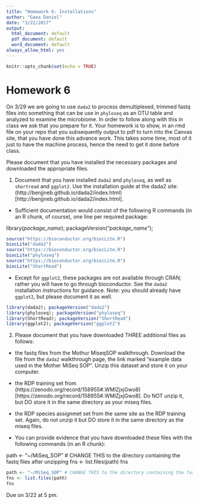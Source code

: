 ```yaml
---
title: "Homework 6: Installations"
author: "Gaea Daniel"
date: "3/22/2017"
output:
  html_document: default
  pdf_document: default
  word_document: default
always_allow_html: yes
---
```


```r
knitr::opts_chunk$set(echo = TRUE)
```

# Homework 6

On 3/29 we are going to use `dada2` to process demultiplexed, trimmed fastq files into something that can be use in `phyloseq` as an OTU table and analyzed to examine the microbiome. In order to follow along with this in class we ask that you prepare for it. Your homework is to show, in an rmd file on your repo that you subsequently output to pdf to turn into the Canvas site, that you have done this advance work. This takes some time, most of it just to have the machine process, hence the need to get it done before class.

Please document that you have installed the necessary packages and downloaded the appropriate files.

1. Document that you have installed `dada2` and `phyloseq`, as well as `shortread` and `ggplot2`. Use the installation guide at the dada2 site: (http://benjjneb.github.io/dada2/index.html)[http://benjjneb.github.io/dada2/index.html].

- Sufficient documentation would consist of the following R commands (in an R chunk, of course), one line per required package:

library(*package_name*); packageVersion("*package_name*");

```r
source("https://bioconductor.org/biocLite.R")
biocLite("dada2")
source("https://bioconductor.org/biocLite.R")
biocLite("phyloseq")
source("https://bioconductor.org/biocLite.R")
biocLite("ShortRead")
```

- Except for `ggplot2`, these packages are not available through CRAN; rather you will have to go through bioconductor. See the `dada2` installation instructions for guidance. Note: you should already have `ggplot2`, but please document it as well.

```r
library(dada2); packageVersion("dada2")
library(phyloseq); packageVersion("phyloseq")
library(ShortRead); packageVersion("ShortRead")
library(ggplot2); packageVersion("ggplot2")
```


2. Please document that you have downloaded  THREE additional files as follows:

- the fastq files from the Mothur MiseqSOP walkthrough. Download the file from the `dada2` walkthrough page, the link marked "example data used in the Mother MiSeq SOP". Unzip this dataset and store it on your computer. 
- the RDP training set from (https://zenodo.org/record/158955#.WMlZjxjGwo8)[https://zenodo.org/record/158955#.WMlZjxjGwo8]. Do NOT unzip it, but DO store it in the same directory as your miseq files.
- the RDP species assignmet set from the same site as the RDP training set. Again, do not unzip it but DO store it in the same directory as the miseq files.

- You can provide evidence that you have downloaded these files with the following commands (in an R chunk):

path <- "~/MiSeq_SOP" # CHANGE THIS to the directory containing the fastq files after unzipping
fns <- list.files(path)
fns

```r
path <- "~/MiSeq_SOP" # CHANGE THIS to the directory containing the fastq files after unzipping
fns <- list.files(path)
fns
```

Due on 3/22 at 5 pm.

